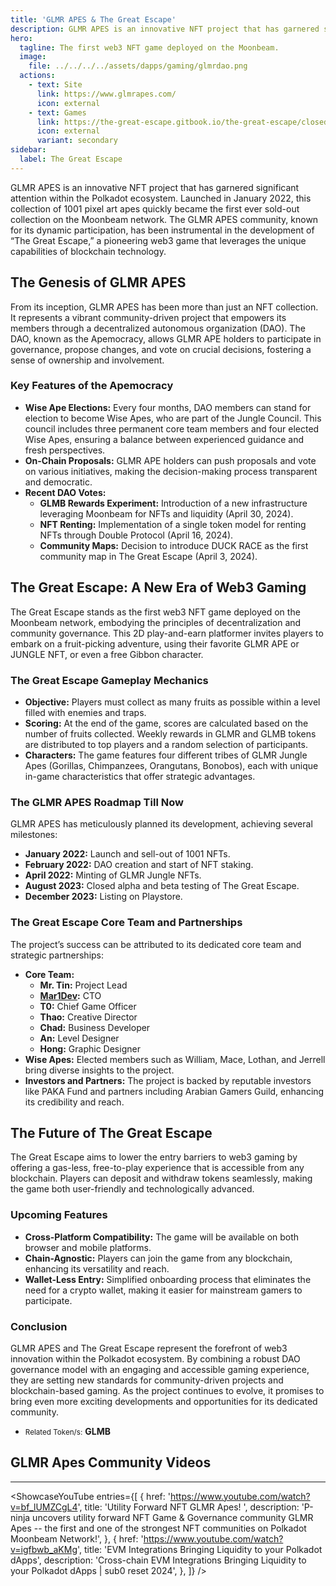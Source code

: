 ```yaml
---
title: 'GLMR APES & The Great Escape'
description: GLMR APES is an innovative NFT project that has garnered significant attention within the Polkadot ecosystem.
hero:
  tagline: The first web3 NFT game deployed on the Moonbeam.
  image: 
    file: ../../../../assets/dapps/gaming/glmrdao.png
  actions:
    - text: Site
      link: https://www.glmrapes.com/
      icon: external
    - text: Games
      link: https://the-great-escape.gitbook.io/the-great-escape/closed-beta/introduction
      icon: external
      variant: secondary
sidebar:
  label: The Great Escape
---
```



GLMR APES is an innovative NFT project that has garnered significant attention within the Polkadot ecosystem. Launched in January 2022, this collection of 1001 pixel art apes quickly became the first ever sold-out collection on the Moonbeam network. The GLMR APES community, known for its dynamic participation, has been instrumental in the development of “The Great Escape,” a pioneering web3 game that leverages the unique capabilities of blockchain technology.

## The Genesis of GLMR APES
From its inception, GLMR APES has been more than just an NFT collection. It represents a vibrant community-driven project that empowers its members through a decentralized autonomous organization (DAO). The DAO, known as the Apemocracy, allows GLMR APE holders to participate in governance, propose changes, and vote on crucial decisions, fostering a sense of ownership and involvement.

### Key Features of the Apemocracy
- **Wise Ape Elections:** Every four months, DAO members can stand for election to become Wise Apes, who are part of the Jungle Council. This council includes three permanent core team members and four elected Wise Apes, ensuring a balance between experienced guidance and fresh perspectives.
- **On-Chain Proposals:** GLMR APE holders can push proposals and vote on various initiatives, making the decision-making process transparent and democratic.
- **Recent DAO Votes:**
  - **GLMB Rewards Experiment:** Introduction of a new infrastructure leveraging Moonbeam for NFTs and liquidity (April 30, 2024).
  - **NFT Renting:** Implementation of a single token model for renting NFTs through Double Protocol (April 16, 2024).
  - **Community Maps:** Decision to introduce DUCK RACE as the first community map in The Great Escape (April 3, 2024).

## The Great Escape: A New Era of Web3 Gaming
The Great Escape stands as the first web3 NFT game deployed on the Moonbeam network, embodying the principles of decentralization and community governance. This 2D play-and-earn platformer invites players to embark on a fruit-picking adventure, using their favorite GLMR APE or JUNGLE NFT, or even a free Gibbon character.

### The Great Escape Gameplay Mechanics
- **Objective:** Players must collect as many fruits as possible within a level filled with enemies and traps.
- **Scoring:** At the end of the game, scores are calculated based on the number of fruits collected. Weekly rewards in GLMR and GLMB tokens are distributed to top players and a random selection of participants.
- **Characters:** The game features four different tribes of GLMR Jungle Apes (Gorillas, Chimpanzees, Orangutans, Bonobos), each with unique in-game characteristics that offer strategic advantages.

### The GLMR APES Roadmap Till Now
GLMR APES has meticulously planned its development, achieving several milestones:
- **January 2022:** Launch and sell-out of 1001 NFTs.
- **February 2022:** DAO creation and start of NFT staking.
- **April 2022:** Minting of GLMR Jungle NFTs.
- **August 2023:** Closed alpha and beta testing of The Great Escape.
- **December 2023:** Listing on Playstore.

### The Great Escape Core Team and Partnerships
The project’s success can be attributed to its dedicated core team and strategic partnerships:
- **Core Team:**
  - **Mr. Tin:** Project Lead
  - **[Mar1Dev](https://twitter.com/mar1dev):** CTO
  - **T0:** Chief Game Officer
  - **Thao:** Creative Director
  - **Chad:** Business Developer
  - **An:** Level Designer
  - **Hong:** Graphic Designer
- **Wise Apes:** Elected members such as William, Mace, Lothan, and Jerrell bring diverse insights to the project.
- **Investors and Partners:** The project is backed by reputable investors like PAKA Fund and partners including Arabian Gamers Guild, enhancing its credibility and reach.

## The Future of The Great Escape
The Great Escape aims to lower the entry barriers to web3 gaming by offering a gas-less, free-to-play experience that is accessible from any blockchain. Players can deposit and withdraw tokens seamlessly, making the game both user-friendly and technologically advanced.

### Upcoming Features
- **Cross-Platform Compatibility:** The game will be available on both browser and mobile platforms.
- **Chain-Agnostic:** Players can join the game from any blockchain, enhancing its versatility and reach.
- **Wallet-Less Entry:** Simplified onboarding process that eliminates the need for a crypto wallet, making it easier for mainstream gamers to participate.

### Conclusion
GLMR APES and The Great Escape represent the forefront of web3 innovation within the Polkadot ecosystem. By combining a robust DAO governance model with an engaging and accessible gaming experience, they are setting new standards for community-driven projects and blockchain-based gaming. As the project continues to evolve, it promises to bring even more exciting developments and opportunities for its dedicated community.
- <small>Related Token/s:</small> **GLMB**

## GLMR Apes Community Videos
------------
<ShowcaseYouTube
  entries={[
    {
      href: 'https://www.youtube.com/watch?v=bf_lUMZCgL4',
      title: 'Utility Forward NFT GLMR Apes! ',
      description: 'P-ninja uncovers utility forward NFT Game & Governance community GLMR Apes -- the first and one of the strongest NFT communities on Polkadot Moonbeam Network!',
    },
        {
      href: 'https://www.youtube.com/watch?v=igfbwb_aKMg',
      title: 'EVM Integrations Bringing Liquidity to your Polkadot dApps',
      description: 'Cross-chain EVM Integrations Bringing Liquidity to your Polkadot dApps | sub0 reset 2024',
    },
  ]} />